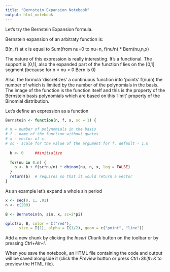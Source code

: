 ---
title: "Bernstein Expansion Notebook"
output: html_notebook
---

Let's try the Bernstein Expansion formula.

Bernstein expansion of an arbitraty function is:

B(n, f) at x is equal to Sum(from nu=0 to nu=n, f(nu/n) * Bern(nu,n,x)

The nature of this expression is really interesting. 
  It's a functional.
  The support is [0,1], also the expanded part of the function f
  lies on the [0,1] segment (because for n < nu < 0 Bern is 0)

Also, the formula 'discretizes' a continuous function into 'points' f(nu/n) the number of which is limited by the number of the polynomials in the basis. The image of the function is the function itself and this is the property of the Bernstein basis polynomials which are based on this 'limit' property of the Binomial distribution.

Let's define an expression as a function

```{r}
Bernstein <- function(n, f, x, sc = 1) {

# n = number of polynomials in the basis
# f - name of the function without quotes
# x - vector of x
# sc - scale for the value of the argument for f, default - 1.0
  
  b <- 0     ##initialize
  
  for(nu in 0:n) {
    b <- b + f(sc*nu/n) * dbinom(nu, n, x, log = FALSE)
  }
  return(b)  # requires so that it would return a vector
}
```

As an example let's expand a whole sin period

```{r}
x <- seq(0, 1, .01)
n <- c(200)

B <- Bernstein(n, sin, x, sc=2*pi)

qplot(x, B, color = I("red"), 
      size = I(1), alpha = I(1/2), geom = c("point", "line"))
```

Add a new chunk by clicking the *Insert Chunk* button on the toolbar or by pressing *Ctrl+Alt+I*.

When you save the notebook, an HTML file containing the code and output will be saved alongside it (click the *Preview* button or press *Ctrl+Shift+K* to preview the HTML file).
